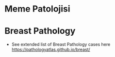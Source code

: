 # Meme Patolojisi

# Breast Pathology

-   See extended list of Breast Pathology cases here <https://pathologyatlas.github.io/breast/>
